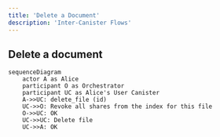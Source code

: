 ```yaml
---
title: 'Delete a Document'
description: 'Inter-Canister Flows'
---
```


## Delete a document

```mermaid
sequenceDiagram
    actor A as Alice
    participant O as Orchestrator
    participant UC as Alice's User Canister
    A->>UC: delete_file (id)
    UC->>O: Revoke all shares from the index for this file
    O->>UC: OK
    UC->>UC: Delete file
    UC->>A: OK
```
